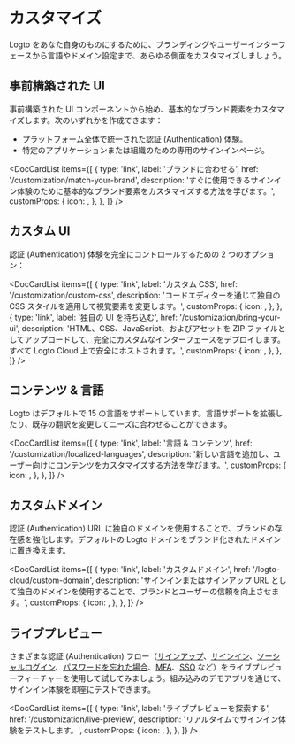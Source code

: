 
# カスタマイズ

Logto をあなた自身のものにするために、ブランディングやユーザーインターフェースから言語やドメイン設定まで、あらゆる側面をカスタマイズしましょう。

## 事前構築された UI

事前構築された UI コンポーネントから始め、基本的なブランド要素をカスタマイズします。次のいずれかを作成できます：

- プラットフォーム全体で統一された認証 (Authentication) 体験。
- 特定のアプリケーションまたは組織のための専用のサインインページ。

<DocCardList
  items={[
    {
      type: 'link',
      label: 'ブランドに合わせる',
      href: '/customization/match-your-brand',
      description:
        'すぐに使用できるサインイン体験のために基本的なブランド要素をカスタマイズする方法を学びます。',
      customProps: {
        icon: <CustomizationIcon />,
      },
    },
  ]}
/>

## カスタム UI

認証 (Authentication) 体験を完全にコントロールするための 2 つのオプション：

<DocCardList
  items={[
    {
      type: 'link',
      label: 'カスタム CSS',
      href: '/customization/custom-css',
      description: 'コードエディターを通じて独自の CSS スタイルを適用して視覚要素を変更します。',
      customProps: {
        icon: <BrushIcon />,
      },
    },
    {
      type: 'link',
      label: '独自の UI を持ち込む',
      href: '/customization/bring-your-ui',
      description:
        'HTML、CSS、JavaScript、およびアセットを ZIP ファイルとしてアップロードして、完全にカスタムなインターフェースをデプロイします。すべて Logto Cloud 上で安全にホストされます。',
      customProps: {
        icon: <FlaskIcon />,
      },
    },
  ]}
/>

## コンテンツ & 言語

Logto はデフォルトで 15 の言語をサポートしています。言語サポートを拡張したり、既存の翻訳を変更してニーズに合わせることができます。

<DocCardList
  items={[
    {
      type: 'link',
      label: '言語 & コンテンツ',
      href: '/customization/localized-languages',
      description: '新しい言語を追加し、ユーザー向けにコンテンツをカスタマイズする方法を学びます。',
      customProps: {
        icon: <LanguagesIcon />,
      },
    },
  ]}
/>

## カスタムドメイン

認証 (Authentication) URL に独自のドメインを使用することで、ブランドの存在感を強化します。デフォルトの Logto ドメインをブランド化されたドメインに置き換えます。

<DocCardList
  items={[
    {
      type: 'link',
      label: 'カスタムドメイン',
      href: '/logto-cloud/custom-domain',
      description:
        'サインインまたはサインアップ URL として独自のドメインを使用することで、ブランドとユーザーの信頼を向上させます。',
      customProps: {
        icon: <UserFlowIcon />,
      },
    },
  ]}
/>

## ライブプレビュー

さまざまな認証 (Authentication) フロー（[サインアップ](/end-user-flows/sign-up-and-sign-in/sign-up)、[サインイン](/end-user-flows/sign-up-and-sign-in/sign-in)、[ソーシャルログイン](/end-user-flows/sign-up-and-sign-in/social-sign-in)、[パスワードを忘れた場合](/end-user-flows/sign-up-and-sign-in/reset-password)、[MFA](/end-user-flows/mfa)、[SSO](/end-user-flows/enterprise-sso) など）をライブプレビューフィーチャーを使用して試してみましょう。組み込みのデモアプリを通じて、サインイン体験を即座にテストできます。

<DocCardList
  items={[
    {
      type: 'link',
      label: 'ライブプレビューを探索する',
      href: '/customization/live-preview',
      description: 'リアルタイムでサインイン体験をテストします。',
      customProps: {
        icon: <StartIcon />,
      },
    },
  ]}
/>
